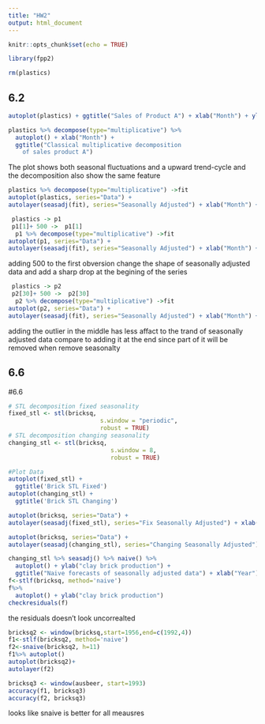 ---
title: "HW2"
output: html_document
---

```{r setup, include=FALSE}
knitr::opts_chunk$set(echo = TRUE)
```

```{r}
library(fpp2)
```
```{r}
rm(plastics)
```
## 6.2
```{r}
autoplot(plastics) + ggtitle("Sales of Product A") + xlab("Month") + ylab("Thousands") 

plastics %>% decompose(type="multiplicative") %>%
  autoplot() + xlab("Month") +
  ggtitle("Classical multiplicative decomposition
    of sales product A")
```
The plot shows both seasonal fluctuations and a upward trend-cycle and the decomposition also show the same feature 

```{r}
plastics %>% decompose(type="multiplicative") ->fit
autoplot(plastics, series="Data") +
autolayer(seasadj(fit), series="Seasonally Adjusted") + xlab("Month") +ylab("Sales")
```

```{r}
 plastics -> p1
 p1[1]+ 500 ->  p1[1]
  p1 %>% decompose(type="multiplicative") ->fit
autoplot(p1, series="Data") +
autolayer(seasadj(fit), series="Seasonally Adjusted") + xlab("Month") +ylab("Sales")


```
adding 500 to the first obversion change the shape of seasonally adjusted data and add a sharp drop at the begining of the series

```{r}
 plastics -> p2
 p2[30]+ 500 ->  p2[30]
  p2 %>% decompose(type="multiplicative") ->fit
autoplot(p2, series="Data") +
autolayer(seasadj(fit), series="Seasonally Adjusted") + xlab("Month") +ylab("Sales")
```
adding the outlier in the middle has less affact to the trand of seasonally adjusted data compare to adding it at the end since part of it will be removed when remove seasonalty 

## 6.6

#6.6

```{r}
# STL decomposition fixed seasonality
fixed_stl <- stl(bricksq, 
                          s.window = "periodic",
                          robust = TRUE)
# STL decomposition changing seasonality
changing_stl <- stl(bricksq,
                             s.window = 8,
                             robust = TRUE)
```
```{r}
#Plot Data
autoplot(fixed_stl) +
  ggtitle('Brick STL Fixed')
autoplot(changing_stl) +
  ggtitle('Brick STL Changing')
```
```{r}
autoplot(bricksq, series="Data") +
autolayer(seasadj(fixed_stl), series="Fix Seasonally Adjusted") + xlab("Year") + ggtitle("Australian quarterly clay brick production")

autoplot(bricksq, series="Data") +
autolayer(seasadj(changing_stl), series="Changing Seasonally Adjusted") + xlab("Year") + ggtitle("Australian quarterly clay brick production")
```
```{r}
changing_stl %>% seasadj() %>% naive() %>%
  autoplot() + ylab("clay brick production") +
  ggtitle("Naive forecasts of seasonally adjusted data") + xlab("Year")
f<-stlf(bricksq, method='naive')
f%>%
  autoplot() + ylab("clay brick production")
checkresiduals(f)
```
the residuals doesn't look uncorrealted 

```{r}
bricksq2 <- window(bricksq,start=1956,end=c(1992,4))
f1<-stlf(bricksq2, method='naive')
f2<-snaive(bricksq2, h=11)
f1%>% autoplot()
autoplot(bricksq2)+
autolayer(f2)
```

```{R}
bricksq3 <- window(ausbeer, start=1993)
accuracy(f1, bricksq3)
accuracy(f2, bricksq3)
```
looks like snaive is better for all meausres









